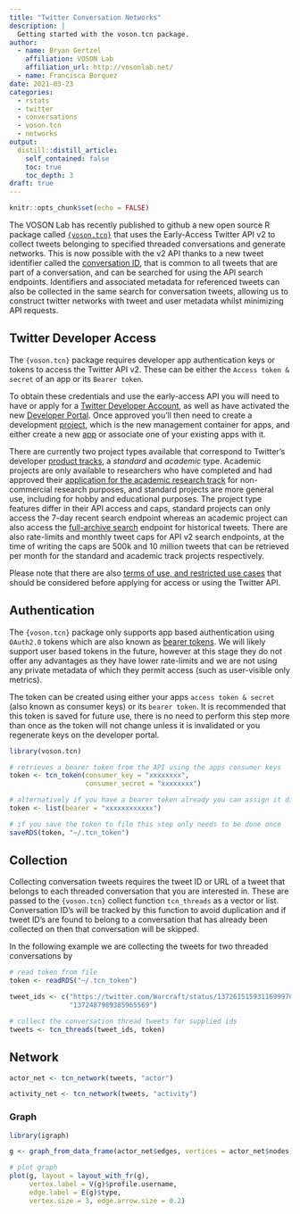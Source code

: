 ```yaml
---
title: "Twitter Conversation Networks"
description: |
  Getting started with the voson.tcn package.
author:
  - name: Bryan Gertzel
    affiliation: VOSON Lab
    affiliation_url: http://vosonlab.net/
  - name: Francisca Borquez
date: 2021-03-23
categories:
  - rstats
  - twitter
  - conversations
  - voson.tcn
  - networks
output:
  distill::distill_article:
    self_contained: false
    toc: true
    toc_depth: 3
draft: true
---
```


```r
knitr::opts_chunk$set(echo = FALSE)
```

The VOSON Lab has recently published to github a new open source R package called [`{voson.tcn}`](https://vosonlab.github.io/voson.tcn) that uses the Early-Access Twitter API v2 to collect tweets belonging to specified threaded conversations and generate networks. This is now possible with the v2 API thanks to a new tweet identifier called the [conversation ID](https://developer.twitter.com/en/docs/twitter-api/conversation-id), that is common to all tweets that are part of a conversation, and can be searched for using the API search endpoints. Identifiers and associated metadata for referenced tweets can also be collected in the same search for conversation tweets, allowing us to construct twitter networks with tweet and user metadata whilst minimizing API requests.

## Twitter Developer Access

The `{voson.tcn}` package requires developer app authentication keys or tokens to access the Twitter API v2. These can be either the `Access token & secret` of an app or its `Bearer token`.

To obtain these credentials and use the early-access API you will need to have or apply for a [Twitter Developer Account](https://developer.twitter.com/en/docs/twitter-api/getting-started/getting-access-to-the-twitter-api), as well as have activated the new [Developer Portal](https://developer.twitter.com/content/developer-twitter/en/portal/opt-in). Once approved you'll then need to create a development [project](https://developer.twitter.com/en/docs/projects/overview), which is the new management container for apps, and either create a new [app](https://developer.twitter.com/en/docs/apps/overview) or associate one of your existing apps with it. 

There are currently two project types available that correspond to Twitter's developer [product tracks](https://developer.twitter.com/en/products/twitter-api/early-access/guide), a *standard* and *academic* type. Academic projects are only available to researchers who have completed and had approved their [application for the academic research track](https://developer.twitter.com/en/solutions/academic-research/application-info) for non-commercial research purposes, and standard projects are more general use, including for hobby and educational purposes. The project type features differ in their API access and caps, standard projects can only access the 7-day recent search endpoint whereas an academic project can also access the [full-archive search](https://developer.twitter.com/en/docs/twitter-api/tweets/search/introduction) endpoint for historical tweets. There are also rate-limits and monthly tweet caps for API v2 search endpoints, at the time of writing the caps are 500k and 10 million tweets that can be retrieved per month for the standard and academic track projects respectively.

Please note that there are also [terms of use, and restricted use cases](https://developer.twitter.com/en/developer-terms/more-on-restricted-use-cases) that should be considered before applying for access or using the Twitter API.

## Authentication

The `{voson.tcn}` package only supports app based authentication using `OAuth2.0` tokens which are also known as [bearer tokens](https://developer.twitter.com/en/docs/authentication/oauth-2-0). We will likely support user based tokens in the future, however at this stage they do not offer any advantages as they have lower rate-limits and we are not using any private metadata of which they permit access (such as user-visible only metrics).

The token can be created using either your apps `access token & secret` (also known as consumer keys) or its `bearer token`. It is recommended that this token is saved for future use, there is no need to perform this step more than once as the token will not change unless it is invalidated or you regenerate keys on the developer portal.

```r
library(voson.tcn)

# retrieves a bearer token from the API using the apps consumer keys
token <- tcn_token(consumer_key = "xxxxxxxx",
                   consumer_secret = "xxxxxxxx")

# alternatively if you have a bearer token already you can assign it directly
token <- list(bearer = "xxxxxxxxxxxx")

# if you save the token to file this step only needs to be done once
saveRDS(token, "~/.tcn_token")
```

## Collection

Collecting conversation tweets requires the tweet ID or URL of a tweet that belongs to each threaded conversation that you are interested in. These are passed to the `{voson.tcn}` collect function `tcn_threads` as a vector or list. Conversation ID's will be tracked by this function to avoid duplication and if tweet ID's are found to belong to a conversation that has already been collected on then that conversation will be skipped.

In the following example we are collecting the tweets for two threaded conversations by 

```r
# read token from file
token <- readRDS("~/.tcn_token")

tweet_ids <- c("https://twitter.com/Warcraft/status/1372615159311699970",
               "1372487989385965569")

# collect the conversation thread tweets for supplied ids           
tweets <- tcn_threads(tweet_ids, token)
```

## Network

```r
actor_net <- tcn_network(tweets, "actor")

activity_net <- tcn_network(tweets, "activity")
```

### Graph

```r
library(igraph)

g <- graph_from_data_frame(actor_net$edges, vertices = actor_net$nodes)

# plot graph
plot(g, layout = layout_with_fr(g),
     vertex.label = V(g)$profile.username,
     edge.label = E(g)$type,
     vertex.size = 3, edge.arrow.size = 0.2)
```